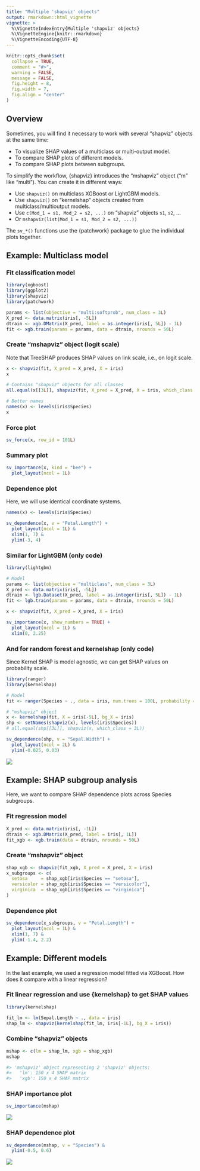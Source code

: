 ---
title: "Multiple 'shapviz' objects"
output: rmarkdown::html_vignette
vignette: >
  %\VignetteIndexEntry{Multiple 'shapviz' objects}
  %\VignetteEngine{knitr::rmarkdown}
  %\VignetteEncoding{UTF-8}
---


```{r, include = FALSE}
knitr::opts_chunk$set(
  collapse = TRUE,
  comment = "#>",
  warning = FALSE,
  message = FALSE,
  fig.height = 8, 
  fig.width = 7,
  fig.align = "center"
)
```

## Overview

Sometimes, you will find it necessary to work with several "shapviz" objects at the same time:

- To visualize SHAP values of a multiclass or multi-output model.
- To compare SHAP plots of different models.
- To compare SHAP plots between subgroups.

To simplify the workflow, {shapviz} introduces the "mshapviz" object ("m" like "multi"). You can create it in different ways:

- Use `shapviz()` on multiclass XGBoost or LightGBM models.
- Use `shapviz()` on "kernelshap" objects created from multiclass/multioutput models.
- Use `c(Mod_1 = s1, Mod_2 = s2, ...)` on "shapviz" objects `s1`, `s2`, ...
- Or `mshapviz(list(Mod_1 = s1, Mod_2 = s2, ...))`

The `sv_*()` functions use the {patchwork} package to glue the individual plots together.

## Example: Multiclass model

### Fit classification model

```{r}
library(xgboost)
library(ggplot2)
library(shapviz)
library(patchwork)

params <- list(objective = "multi:softprob", num_class = 3L)
X_pred <- data.matrix(iris[, -5L])
dtrain <- xgb.DMatrix(X_pred, label = as.integer(iris[, 5L]) - 1L)
fit <- xgb.train(params = params, data = dtrain, nrounds = 50L)
```

### Create "mshapviz" object (logit scale)

Note that TreeSHAP produces SHAP values on link scale, i.e., on logit scale.

```{r}
x <- shapviz(fit, X_pred = X_pred, X = iris)
x

# Contains "shapviz" objects for all classes
all.equal(x[[3L]], shapviz(fit, X_pred = X_pred, X = iris, which_class = 3L))

# Better names
names(x) <- levels(iris$Species)
x
```
### Force plot

```{r}
sv_force(x, row_id = 101L)
```

### Summary plot

```{r}
sv_importance(x, kind = "bee") +
  plot_layout(ncol = 1L)
```

### Dependence plot

Here, we will use identical coordinate systems.

```{r}
names(x) <- levels(iris$Species)

sv_dependence(x, v = "Petal.Length") +
  plot_layout(ncol = 1L) &
  xlim(1, 7) &
  ylim(-3, 4)
```

### Similar for LightGBM (only code)

```r
library(lightgbm)

# Model
params <- list(objective = "multiclass", num_class = 3L)
X_pred <- data.matrix(iris[, -5L])
dtrain <- lgb.Dataset(X_pred, label = as.integer(iris[, 5L]) - 1L)
fit <- lgb.train(params = params, data = dtrain, nrounds = 50L)

x <- shapviz(fit, X_pred = X_pred, X = iris)

sv_importance(x, show_numbers = TRUE) +
  plot_layout(ncol = 1L) &
  xlim(0, 2.25)
```

### And for random forest and kernelshap (only code)

Since Kernel SHAP is model agnostic, we can get SHAP values on probability scale.

```r
library(ranger)
library(kernelshap)

# Model
fit <- ranger(Species ~ ., data = iris, num.trees = 100L, probability = TRUE)

# "mshapviz" object
x <- kernelshap(fit, X = iris[-5L], bg_X = iris)
shp <- setNames(shapviz(x), levels(iris$Species))
# all.equal(shp[[3L]], shapviz(x, which_class = 3L))

sv_dependence(shp, v = "Sepal.Width") +
  plot_layout(ncol = 2L) &
  ylim(-0.025, 0.03)
```

![](../man/figures/VIGNETTE-dep-ranger.png)

## Example: SHAP subgroup analysis

Here, we want to compare SHAP dependence plots across Species subgroups.

### Fit regression model

```{r}
X_pred <- data.matrix(iris[, -1L])
dtrain <- xgb.DMatrix(X_pred, label = iris[, 1L])
fit_xgb <- xgb.train(data = dtrain, nrounds = 50L)
```

### Create "mshapviz" object

```{r}
shap_xgb <- shapviz(fit_xgb, X_pred = X_pred, X = iris)
x_subgroups <- c(
  setosa     = shap_xgb[iris$Species == "setosa"],
  versicolor = shap_xgb[iris$Species == "versicolor"],
  virginica  = shap_xgb[iris$Species == "virginica"]
)
```

### Dependence plot

```{r}
sv_dependence(x_subgroups, v = "Petal.Length") +
  plot_layout(ncol = 1L) & 
  xlim(1, 7) &
  ylim(-1.4, 2.2)
```

## Example: Different models

In the last example, we used a regression model fitted via XGBoost. How does it compare with a linear regression?

### Fit linear regression and use {kernelshap} to get SHAP values

```r
library(kernelshap)

fit_lm <- lm(Sepal.Length ~ ., data = iris)
shap_lm <- shapviz(kernelshap(fit_lm, iris[-1L], bg_X = iris))
```

### Combine "shapviz" objects

```r
mshap <- c(lm = shap_lm, xgb = shap_xgb)
mshap

#> 'mshapviz' object representing 2 'shapviz' objects:
#>   'lm': 150 x 4 SHAP matrix
#>   'xgb': 150 x 4 SHAP matrix
```

### SHAP importance plot

```r
sv_importance(mshap)
```

![](../man/figures/VIGNETTE-imp.png)

### SHAP dependence plot

```r
sv_dependence(mshap, v = "Species") &
  ylim(-0.5, 0.6)
```

![](../man/figures/VIGNETTE-dep.png)

